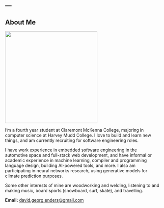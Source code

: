 ---
---

## About Me

![](media/headshot.jpg){fig-align="left" width="300"}

I'm a fourth year student at Claremont McKenna College, majoring in computer science at Harvey Mudd College. I love to build and learn new things, and am currently recruiting for software engineering roles. 

I have work experience in embedded software engineering in the automotive space and full-stack web development, and have informal or academic experience in machine learning, compiler and programming language design, building AI-powered tools, and more. I also am participating in neural networks research, using generative models for climate prediction purposes.

Some other interests of mine are woodworking and welding, listening to and making music, board sports (snowboard, surf, skate), and travelling. 

**Email:** [david.georg.enders@gmail.com](david.georg.enders@gmail.com)

<!-- ## Projects

### All-Hands Meeting Recap Generator
{{< video "https://www.youtube.com/embed/l97jerdfm4w?si=BDhDJ8n4jE6WnALU&amp;controls=0" >}}

### Variational Autoencoder Implementation

### Gmail Tasks Automation

### Wordle Game and Bot -->
